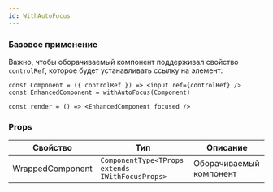 ```yaml
---
id: WithAutoFocus
---
```


### Базовое применение

Важно, чтобы оборачиваемый компонент поддерживал свойство `controlRef`, которое будет устанавливать ссылку на элемент:

```tsx
const Component = ({ controlRef }) => <input ref={controlRef} />
const EnhancedComponent = withAutoFocus(Component)

const render = () => <EnhancedComponent focused />
```

### Props

<!-- props:start -->
| Свойство        | Тип                                                                                                                                                                                                                                                               |  Описание                                                                                                                                 |
| --------------- | ----------------------------------------------------------------------------------------------------------------------------------------------------------------------------------------------------------------------------------------------------------------- |  ---------------------------------------------------------------------------------------------------------------------------------------- |
| WrappedComponent        | `ComponentType<TProps extends IWithFocusProps>`                                                                                                                                                                                                                                                      | Оборачиваемый компонент                                                                              |
<!-- props:end -->

